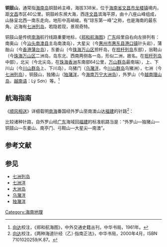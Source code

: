 {{Infobox Islands
| name             = 铜鼓山（铜鼓岭）
| locator map      = {{Location map+|South China Sea|float=center|width=300|caption=铜鼓山的位置 
|places=
{{location map~ |South China Sea |marksize=6 |lat=19.660878|long=111.024945|label='''铜鼓山''' |position=bottom}}
}}
| map_custom       = yes
| native name      = 
| location         = [[南海|南中国海]]
| coordinates      = {{Coord|18|39||N|110|29||E|display=inline,title}}
| archipelago      = [[海南岛|海南岛]]
| total islands    = 
| coastline        =
| highest mount    = 
| elevation        =
| country                          = {{PRC}}
| country admin divisions title   = 县级市
| country admin divisions         = [[海南省|海南省]][[文昌市|文昌市]]
}}

'''铜鼓山'''，通常指[[海南岛|海南岛]]铜鼓岭主峰，海拔338米，位于[[海南省|海南省]][[文昌市|文昌市]][[龙楼镇|龙楼镇]]境内，距[[文昌|文昌]]市区40公里。铜鼓岭东濒大海，西连[[文昌|文昌]]滨海平原，由十八座山峰组成，山脉呈北西一南东走向，地形中高峭峻。有“琼东第一峰”之称，也是海南的最东角。近海有[[七洲列岛|七洲列岛]]，若隐若现，景观奇特。

铜鼓山是传统[[南海|南海]]航行线路重要地标，《[[郑和航海图|郑和航海图]]》[[广东|广东]]段里自右向左排列有：南奥山（今[[汕头|汕头]][[南澳县|南澳县]]主岛南澳岛），大星尖（今[[惠州市|惠州市]][[惠东县|惠东县]][[港口镇|港口镇]]针头岩），蒲胎山（今[[香港|香港]][[蒲台岛|蒲台岛]]），东姜山（今[[珠海|珠海]][[万山区|万山区]]担杆岛，在[[担杆列岛|担杆列岛]]东部），翁鞋山（今[[珠海|珠海]][[万山区|万山区]]二洲岛，岛东北、西南两侧各一岛，形似二洲，故名。在[[担杆列岛|担杆列岛]]中部），北尖（今北尖岛，在[[珠海|珠海]][[香洲|香洲]]东南部64公里，[[万山群岛|万山群岛]]最南端），上、下川山（今[[川山群岛|川山群岛]]上、下川岛），乌猪门（[[乌潴洋|乌潴洋]]，今[[川山群岛|川山群岛]]乌猪洲），七洲（今[[七洲列岛|七洲列岛]]），铜鼓山，独猪山（[[独潴洋|独潴洋]]，今[[海南|海南]][[万宁|万宁]][[大洲岛|大洲岛]]），外罗山（今[[越南|越南]][[理山岛|理山岛]]，[[越南语|越南语]]：Lý Sơn）等。<ref>[[向达|向达]]校注，《郑和航海图》，中外交通史籍丛刊，中华书局，1961年。</ref>


==航海指南==
《[[顺风相送|顺风相送]]》详细载明[[南海|南海]]番国经外罗山至南澳山达[[福建|福建]]的针路<ref>[[向达|向达]]校注，《两种海道针经（乙）·指南正法》，中华书局，2000年4月，ISBN 7101020259/K.87。</ref>：

{{Cquote|（[[福建|福建]]往[[暹罗|暹罗]]针路）回针：（外罗山）用丑癸针二十更船，平独猪山。用单丑、癸丑针五更船，取铜鼓山。用丑艮针二十更船，取弓鞋及东姜山并南亭门。用艮寅二十更船，取南澳坪山，外过。}}

{{Cquote|大泥（今[[泰国|泰国]]南部港口城市[[北大年|北大年]]）回针：（外罗山）用单丑六更船二十更船，取独猪山。用单艮针五更船，取铜鼓山。用丑艮及丑癸针二十更船，取东姜山及南亭门。用艮寅针七更船，到大星尖。用艮寅十五更船，到南澳。……外罗开船，或直使用单丑针十更，用丑艮针三十二更，取南亭门。或照古使用丑癸针二十更船，平独猪山；用丑艮二十更船，平弓鞋屿。}}

比较诸种针路，自外罗山经[[广东|广东]]海域回[[福建|福建]]的标准航路当是：“外罗山—独猪山—铜鼓山—东姜山、南亭门、弓鞋山—大星尖—南澳”。

== 参考文献 ==
{{Reflist}}

== 参见 ==
* [[七洲列岛|七洲列岛]]
* [[七洲洋|七洲洋]]
* [[大洲岛|大洲岛]]
* [[乌潴洋|乌潴洋]]
* [[独潴洋|独潴洋]]

[[Category:海南地理|Category:海南地理]]